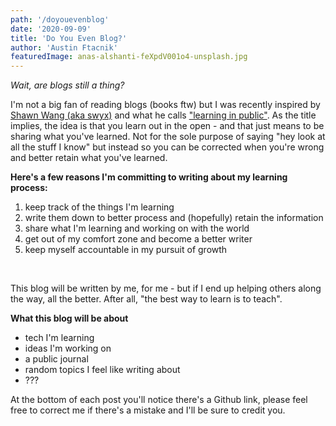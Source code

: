 ```yaml
---
path: '/doyouevenblog'
date: '2020-09-09'
title: 'Do You Even Blog?'
author: 'Austin Ftacnik'
featuredImage: anas-alshanti-feXpdV001o4-unsplash.jpg
---
```


*Wait, are blogs still a thing?*
<br />

 I'm not a big fan of reading blogs (books ftw) but  I was recently inspired by <a href="https://www.swyx.io/">Shawn Wang (aka swyx)</a> and what he calls <a href="https://www.swyx.io/writing/learn-in-public/">"learning in public"</a>. As the title implies, the idea is that you learn out in the open - and that just means to be sharing what you've learned. Not for the sole purpose of saying "hey look at all the stuff I know" but instead so you can be corrected when you're wrong and better retain what you've learned.
<br />

**Here's a few reasons I'm committing to writing about my learning process:**

1. keep track of the things I'm learning
2. write them down to better process and (hopefully) retain the information
3. share what I'm learning and working on with the world
4. get out of my comfort zone and become a better writer
5. keep myself accountable in my pursuit of growth

<br />

This blog will be written by me, for me - but if I end up helping others along the way, all the better. After all, "the best way to learn is to teach".
<br />

**What this blog will be about**
- tech I'm learning
- ideas I'm working on
- a public journal
- random topics I feel like writing about
- ???

At the bottom of each post you'll notice there's a Github link, please feel free to correct me if there's a mistake and I'll be sure to credit you.